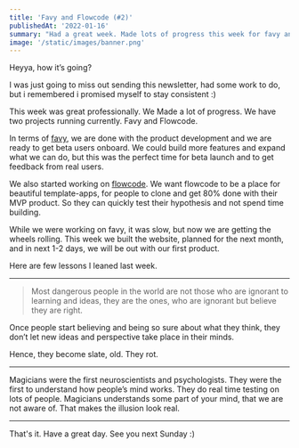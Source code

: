 ```yaml
---
title: 'Favy and Flowcode (#2)'
publishedAt: '2022-01-16'
summary: "Had a great week. Made lots of progress this week for favy and Flowcode."
image: '/static/images/banner.png'
---
```


Heyya, how it’s going?

I was just going to miss out sending this newsletter, had some work to do, but i remembered i promised myself to stay consistent :)

This week was great professionally. We Made a lot of progress. We have two projects running currently. Favy and Flowcode.

In terms of [favy](https://heyfavy.com), we are done with the product development and we are ready to get beta users onboard. We could build more features and expand what we can do, but this was the perfect time for beta launch and to get feedback from real users.

We also started working on [flowcode](https://flowcode.studio). We want flowcode to be a place for beautiful template-apps, for people to clone and get 80% done with their MVP product. So they can quickly test their hypothesis and not spend time building.

While we were working on favy, it was slow, but now we are getting the wheels rolling. This week we built the website, planned for the next month, and in next 1-2 days, we will be out with our first product.

Here are few lessons I leaned last week.

---

> Most dangerous people in the world are not those who are ignorant to learning and ideas, they are the ones, who are ignorant but believe they are right.

Once people start believing and being so sure about what they think, they don’t let new ideas and perspective take place in their minds.

Hence, they become slate, old. They rot.

---

Magicians were the first neuroscientists and psychologists. They were the first to understand how people’s mind works. They do real time testing on lots of people. Magicians understands some part of your mind, that we are not aware of. That makes the illusion look real.

---

That's it. Have a great day. See you next Sunday :)